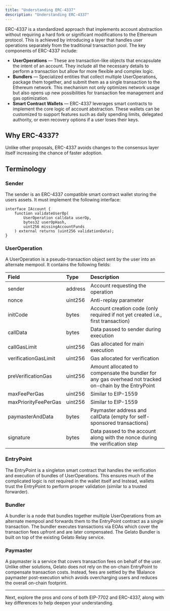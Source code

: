 ```yaml
---
title: "Understanding ERC-4337"
description: "Understanding ERC-4337"
---
```


ERC-4337 is a standardized approach that implements account abstraction without requiring a hard fork or significant modifications to the Ethereum protocol. This is achieved by introducing a layer that handles user operations separately from the traditional transaction pool. The key components of ERC-4337 include:

- **UserOperations** — These are transaction-like objects that encapsulate the intent of an account. They include all the necessary details to perform a transaction but allow for more flexible and complex logic.
- **Bundlers** — Specialized entities that collect multiple UserOperations, package them together, and submit them as a single transaction to the Ethereum network. This mechanism not only optimizes network usage but also opens up new possibilities for transaction fee management and gas optimization.
- **Smart Contract Wallets** — ERC-4337 leverages smart contracts to implement the core logic of account abstraction. These wallets can be customized to support features such as daily spending limits, delegated authority, or even recovery options if a user loses their keys.

## Why ERC-4337?

Unlike other proposals, ERC-4337 avoids changes to the consensus layer itself increasing the chance of faster adoption.

## Terminology

### Sender

The sender is an ERC-4337 compatible smart contract wallet storing the users assets.
It must implement the following interface:

```solidity
interface IAccount {
    function validateUserOp(
        UserOperation calldata userOp,
        bytes32 userOpHash,
        uint256 missingAccountFunds
    ) external returns (uint256 validationData);
}
```

### UserOperation

A UserOperation is a pseudo-transaction object sent by the user into an alternate mempool.
It contains the following fields:

| Field                | Type    | Description                                                                                            |
| :------------------- | :------ | :----------------------------------------------------------------------------------------------------- |
| sender               | address | Account requesting the operation                                                                       |
| nonce                | uint256 | Anti-replay parameter                                                                                  |
| initCode             | bytes   | Account creation code (only required if not yet created i.e., first transaction)                       |
| callData             | bytes   | Data passed to sender during execution                                                                 |
| callGasLimit         | uint256 | Gas allocated for main execution                                                                       |
| verificationGasLimit | uint256 | Gas allocated for verification                                                                         |
| preVerificationGas   | uint256 | Amount allocated to compensate the bundler for any gas overhead not tracked on-chain by the EntryPoint |
| maxFeePerGas         | uint256 | Similar to EIP-1559                                                                                    |
| maxPriorityFeePerGas | uint256 | Similar to EIP-1559                                                                                    |
| paymasterAndData     | bytes   | Paymaster address and callData (empty for self-sponsored transactions)                                 |
| signature            | bytes   | Data passed to the account along with the nonce during the verification step                           |

### EntryPoint

The EntryPoint is a singleton smart contract that handles the verification and execution of bundles of UserOperations. This ensures much of the complicated logic is not required in the wallet itself and Instead, wallets trust the EntryPoint to perform proper validation (similar to a trusted forwarder).

### Bundler

A bundler is a node that bundles together multiple UserOperations from an alternate mempool and forwards them to the EntryPoint contract as a single transaction. The bundler executes transactions via EOAs which cover the transaction fees upfront and are later compensated. The Gelato Bundler is built on top of the existing Gelato Relay service.

### Paymaster

A paymaster is a service that covers transaction fees on behalf of the user. Unlike other solutions, Gelato does not rely on the on-chain EntryPoint to compensate transaction costs. Instead, fees are settled by the 1Balance paymaster post-execution which avoids overcharging users and reduces the overall on-chain footprint.

---

Next, explore the pros and cons of both EIP-7702 and ERC-4337, along with key differences to help deepen your understanding.
